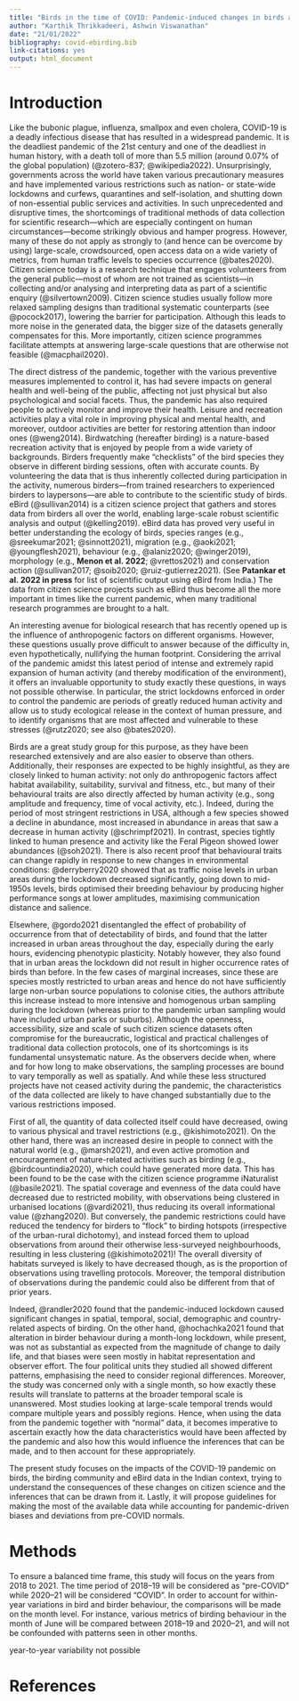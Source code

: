 ```yaml
---
title: "Birds in the time of COVID: Pandemic-induced changes in birds and birdwatchers, and implications for citizen science inference"
author: "Karthik Thrikkadeeri, Ashwin Viswanathan"
date: "21/01/2022"
bibliography: covid-ebirding.bib
link-citations: yes
output: html_document
---
```


# Introduction

Like the bubonic plague, influenza, smallpox and even cholera, COVID-19 is a deadly infectious disease that has resulted in a widespread pandemic. It is the deadliest pandemic of the 21st century and one of the deadliest in human history, with a death toll of more than 5.5 million (around 0.07% of the global population) (@zotero-837; @wikipedia2022). Unsurprisingly, governments across the world have taken various precautionary measures and have implemented various restrictions such as nation- or state-wide lockdowns and curfews, quarantines and self-isolation, and shutting down of non-essential public services and activities. In such unprecedented and disruptive times, the shortcomings of traditional methods of data collection for scientific research---which are especially contingent on human circumstances---become strikingly obvious and hamper progress. However, many of these do not apply as strongly to (and hence can be overcome by using) large-scale, crowdsourced, open access data on a wide variety of metrics, from human traffic levels to species occurrence (@bates2020). Citizen science today is a research technique that engages volunteers from the general public---most of whom are not trained as scientists---in collecting and/or analysing and interpreting data as part of a scientific enquiry (@silvertown2009). Citizen science studies usually follow more relaxed sampling designs than traditional systematic counterparts (see @pocock2017), lowering the barrier for participation. Although this leads to more noise in the generated data, the bigger size of the datasets generally compensates for this. More importantly, citizen science programmes facilitate attempts at answering large-scale questions that are otherwise not feasible (@macphail2020).

The direct distress of the pandemic, together with the various preventive measures implemented to control it, has had severe impacts on general health and well-being of the public, affecting not just physical but also psychological and social facets. Thus, the pandemic has also required people to actively monitor and improve their health. Leisure and recreation activities play a vital role in improving physical and mental health, and moreover, outdoor activities are better for restoring attention than indoor ones (@weng2014). Birdwatching (hereafter birding) is a nature-based recreation activity that is enjoyed by people from a wide variety of backgrounds. Birders frequently make "checklists" of the bird species they observe in different birding sessions, often with accurate counts. By volunteering the data that is thus inherently collected during participation in the activity, numerous birders---from trained researchers to experienced birders to laypersons---are able to contribute to the scientific study of birds. eBird (@sullivan2014) is a citizen science project that gathers and stores data from birders all over the world, enabling large-scale robust scientific analysis and output (@kelling2019). eBird data has proved very useful in better understanding the ecology of birds, species ranges (e.g., @sreekumar2021; @sinnott2021), migration (e.g., @aoki2021; @youngflesh2021), behaviour (e.g., @alaniz2020; @winger2019), morphology (e.g., **Menon et al. 2022**; @vrettos2021) and conservation action (@sullivan2017; @soib2020; @ruiz-gutierrez2021). (See **Patankar et al. 2022 in press** for list of scientific output using eBird from India.) The data from citizen science projects such as eBird thus become all the more important in times like the current pandemic, when many traditional research programmes are brought to a halt.

An interesting avenue for biological research that has recently opened up is the influence of anthropogenic factors on different organisms. However, these questions usually prove difficult to answer because of the difficulty in, even hypothetically, nullifying the human footprint. Considering the arrival of the pandemic amidst this latest period of intense and extremely rapid expansion of human activity (and thereby modification of the environment), it offers an invaluable opportunity to study exactly these questions, in ways not possible otherwise. In particular, the strict lockdowns enforced in order to control the pandemic are periods of greatly reduced human activity and allow us to study ecological release in the context of human pressure, and to identify organisms that are most affected and vulnerable to these stresses (@rutz2020; see also @bates2020).

Birds are a great study group for this purpose, as they have been researched extensively and are also easier to observe than others. Additionally, their responses are expected to be highly insightful, as they are closely linked to human activity: not only do anthropogenic factors affect habitat availability, suitability, survival and fitness, etc., but many of their behavioural traits are also directly affected by human activity (e.g., song amplitude and frequency, time of vocal activity, etc.). Indeed, during the period of most stringent restrictions in USA, although a few species showed a decline in abundance, most increased in abundance in areas that saw a decrease in human activity (@schrimpf2021). In contrast, species tightly linked to human presence and activity like the Feral Pigeon showed lower abundances (@soh2021). There is also recent proof that behavioural traits can change rapidly in response to new changes in environmental conditions: @derryberry2020 showed that as traffic noise levels in urban areas during the lockdown decreased significantly, going down to mid-1950s levels, birds optimised their breeding behaviour by producing higher performance songs at lower amplitudes, maximising communication distance and salience. 

Elsewhere, @gordo2021 disentangled the effect of probability of occurrence from that of detectability of birds, and found that the latter increased in urban areas throughout the day, especially during the early hours, evidencing phenotypic plasticity. Notably however, they also found that in urban areas the lockdown did not result in higher occurrence rates of birds than before. In the few cases of marginal increases, since these are species mostly restricted to urban areas and hence do not have sufficiently large non-urban source populations to colonise cities, the authors attribute this increase instead to more intensive and homogenous urban sampling during the lockdown (whereas prior to the pandemic urban sampling would have included urban parks or suburbs). Although the openness, accessibility, size and scale of such citizen science datasets often compromise for the bureaucratic, logistical and practical challenges of traditional data collection protocols, one of its shortcomings is its fundamental unsystematic nature. As the observers decide when, where and for how long to make observations, the sampling processes are bound to vary temporally as well as spatially. And while these less structured projects have not ceased activity during the pandemic, the characteristics of the data collected are likely to have changed substantially due to the various restrictions imposed.

First of all, the quantity of data collected itself could have decreased, owing to various physical and travel restrictions (e.g., @kishimoto2021). On the other hand, there was an increased desire in people to connect with the natural world (e.g., @marsh2021), and even active promotion and encouragement of nature-related activities such as birding (e.g., @birdcountindia2020), which could have generated more data. This has been found to be the case with the citizen science programme iNaturalist (@basile2021). The spatial coverage and evenness of the data could have decreased due to restricted mobility, with observations being clustered in urbanised locations (@vardi2021), thus reducing its overall informational value (@zhang2020). But conversely, the pandemic restrictions could have reduced the tendency for birders to "flock" to birding hotspots (irrespective of the urban-rural dichotomy), and instead forced them to upload observations from around their otherwise less-surveyed neighbourhoods, resulting in less clustering (@kishimoto2021)! The overall diversity of habitats surveyed is likely to have decreased though, as is the proportion of observations using travelling protocols. Moreover, the temporal distribution of observations during the pandemic could also be different from that of prior years. 

Indeed, @randler2020 found that the pandemic-induced lockdown caused significant changes in spatial, temporal, social, demographic and country-related aspects of birding. On the other hand, @hochachka2021 found that alteration in birder behaviour during a month-long lockdown, while present, was not as substantial as expected from the magnitude of change to daily life, and that biases were seen mostly in habitat representation and observer effort. The four political units they studied all showed different patterns, emphasising the need to consider regional differences. Moreover, the study was concerned only with a single month, so how exactly these results will translate to patterns at the broader temporal scale is unanswered. Most studies looking at large-scale temporal trends would compare multiple years and possibly regions. Hence, when using the data from the pandemic together with "normal" data, it becomes imperative to ascertain exactly how the data characteristics would have been affected by the pandemic and also how this would influence the inferences that can be made, and to then account for these appropriately.

The present study focuses on the impacts of the COVID-19 pandemic on birds, the birding community and eBird data in the Indian context, trying to understand the consequences of these changes on citizen science and the inferences that can be drawn from it. Lastly, it will propose guidelines for making the most of the available data while accounting for pandemic-driven biases and deviations from pre-COVID normals. 

# Methods

To ensure a balanced time frame, this study will focus on the years from 2018 to 2021. The time period of 2018–19 will be considered as “pre-COVID” while 2020–21 will be considered “COVID”. In order to account for within-year variations in bird and birder behaviour, the comparisons will be made on the month level. For instance, various metrics of birding behaviour in the month of June will be compared between 2018–19 and 2020–21, and will not be confounded with patterns seen in other months. 

year-to-year variability not possible

# References